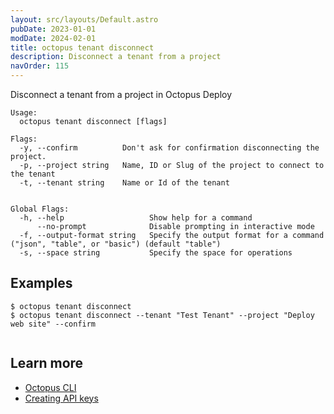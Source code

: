 ```yaml
---
layout: src/layouts/Default.astro
pubDate: 2023-01-01
modDate: 2024-02-01
title: octopus tenant disconnect
description: Disconnect a tenant from a project
navOrder: 115
---
```


Disconnect a tenant from a project in Octopus Deploy

```
Usage:
  octopus tenant disconnect [flags]

Flags:
  -y, --confirm          Don't ask for confirmation disconnecting the project.
  -p, --project string   Name, ID or Slug of the project to connect to the tenant
  -t, --tenant string    Name or Id of the tenant


Global Flags:
  -h, --help                   Show help for a command
      --no-prompt              Disable prompting in interactive mode
  -f, --output-format string   Specify the output format for a command ("json", "table", or "basic") (default "table")
  -s, --space string           Specify the space for operations

```

## Examples

<SamplesInstance />

```
$ octopus tenant disconnect
$ octopus tenant disconnect --tenant "Test Tenant" --project "Deploy web site" --confirm


```

## Learn more

- [Octopus CLI](/docs/octopus-rest-api/cli)
- [Creating API keys](/docs/octopus-rest-api/how-to-create-an-api-key)